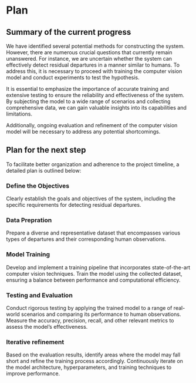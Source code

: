 # Plan

## Summary of the current progress

We have identified several potential methods for constructing the system. However, there are numerous crucial questions that currently remain unanswered. For instance, we are uncertain whether the system can effectively detect residual departures in a manner similar to humans. To address this, it is necessary to proceed with training the computer vision model and conduct experiments to test the hypothesis.

It is essential to emphasize the importance of accurate training and extensive testing to ensure the reliability and effectiveness of the system. By subjecting the model to a wide range of scenarios and collecting comprehensive data, we can gain valuable insights into its capabilities and limitations.

Additionally, ongoing evaluation and refinement of the computer vision model will be necessary to address any potential shortcomings.

## Plan for the next step

To facilitate better organization and adherence to the project timeline, a detailed plan is outlined below:

### Define the Objectives

Clearly establish the goals and objectives of the system, including the specific requirements for detecting residual departures.

### Data Prepration

Prepare a diverse and representative dataset that encompasses various types of departures and their corresponding human observations.

### Model Training

Develop and implement a training pipeline that incorporates state-of-the-art computer vision techniques. Train the model using the collected dataset, ensuring a balance between performance and computational efficiency.

### Testing and Evaluation

Conduct rigorous testing by applying the trained model to a range of real-world scenarios and comparing its performance to human observations. Measure the accuracy, precision, recall, and other relevant metrics to assess the model's effectiveness.

### Iterative refinement

Based on the evaluation results, identify areas where the model may fall short and refine the training process accordingly. Continuously iterate on the model architecture, hyperparameters, and training techniques to improve performance.
